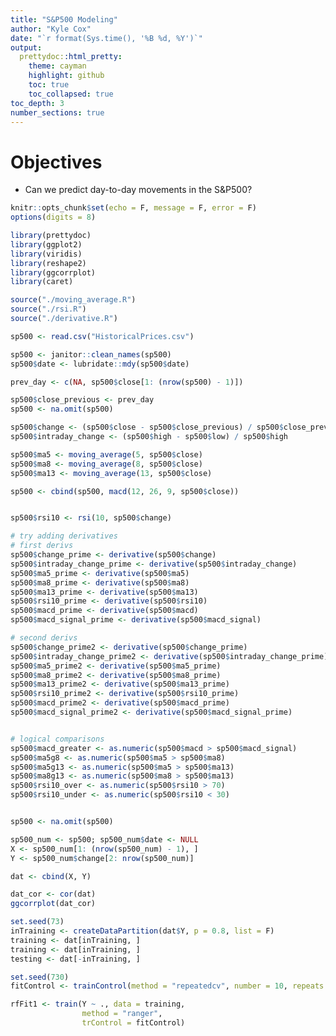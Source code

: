 ---
title: "S&P500 Modeling"
author: "Kyle Cox"
date: "`r format(Sys.time(), '%B %d, %Y')`"
output:
  prettydoc::html_pretty:
    theme: cayman
    highlight: github
    toc: true
    toc_collapsed: true
toc_depth: 3
number_sections: true
---


# Objectives
 - Can we predict day-to-day movements in the S&P500?


```{r Rmd setup, echo=F}
knitr::opts_chunk$set(echo = F, message = F, error = F)
options(digits = 8)

```

```{r packages}
library(prettydoc)
library(ggplot2)
library(viridis)
library(reshape2)
library(ggcorrplot)
library(caret)

```

```{r functions}
source("./moving_average.R")
source("./rsi.R")
source("./derivative.R")

```

```{r load data}
sp500 <- read.csv("HistoricalPrices.csv")

```

```{r clean data}
sp500 <- janitor::clean_names(sp500)
sp500$date <- lubridate::mdy(sp500$date)

```

```{r modify data}
prev_day <- c(NA, sp500$close[1: (nrow(sp500) - 1)])

sp500$close_previous <- prev_day
sp500 <- na.omit(sp500)

sp500$change <- (sp500$close - sp500$close_previous) / sp500$close_previous
sp500$intraday_change <- (sp500$high - sp500$low) / sp500$high

sp500$ma5 <- moving_average(5, sp500$close)
sp500$ma8 <- moving_average(8, sp500$close)
sp500$ma13 <- moving_average(13, sp500$close)

sp500 <- cbind(sp500, macd(12, 26, 9, sp500$close))


sp500$rsi10 <- rsi(10, sp500$change)

# try adding derivatives
# first derivs
sp500$change_prime <- derivative(sp500$change)
sp500$intraday_change_prime <- derivative(sp500$intraday_change)
sp500$ma5_prime <- derivative(sp500$ma5)
sp500$ma8_prime <- derivative(sp500$ma8)
sp500$ma13_prime <- derivative(sp500$ma13)
sp500$rsi10_prime <- derivative(sp500$rsi10)
sp500$macd_prime <- derivative(sp500$macd)
sp500$macd_signal_prime <- derivative(sp500$macd_signal)

# second derivs
sp500$change_prime2 <- derivative(sp500$change_prime)
sp500$intraday_change_prime2 <- derivative(sp500$intraday_change_prime)
sp500$ma5_prime2 <- derivative(sp500$ma5_prime)
sp500$ma8_prime2 <- derivative(sp500$ma8_prime)
sp500$ma13_prime2 <- derivative(sp500$ma13_prime)
sp500$rsi10_prime2 <- derivative(sp500$rsi10_prime)
sp500$macd_prime2 <- derivative(sp500$macd_prime)
sp500$macd_signal_prime2 <- derivative(sp500$macd_signal_prime)


# logical comparisons
sp500$macd_greater <- as.numeric(sp500$macd > sp500$macd_signal)
sp500$ma5g8 <- as.numeric(sp500$ma5 > sp500$ma8)
sp500$ma5g13 <- as.numeric(sp500$ma5 > sp500$ma13)
sp500$ma8g13 <- as.numeric(sp500$ma8 > sp500$ma13)
sp500$rsi10_over <- as.numeric(sp500$rsi10 > 70)
sp500$rsi10_under <- as.numeric(sp500$rsi10 < 30)


sp500 <- na.omit(sp500)
```



```{r correlation}
sp500_num <- sp500; sp500_num$date <- NULL
X <- sp500_num[1: (nrow(sp500_num) - 1), ]
Y <- sp500_num$change[2: nrow(sp500_num)]

dat <- cbind(X, Y)

dat_cor <- cor(dat)
ggcorrplot(dat_cor)
```

```{r random forest}
set.seed(73)
inTraining <- createDataPartition(dat$Y, p = 0.8, list = F)
training <- dat[inTraining, ]
training <- dat[inTraining, ]
testing <- dat[-inTraining, ]

set.seed(730)
fitControl <- trainControl(method = "repeatedcv", number = 10, repeats = 10)

rfFit1 <- train(Y ~ ., data = training,
                method = "ranger", 
                trControl = fitControl)

```